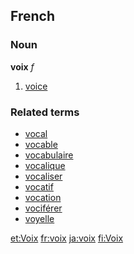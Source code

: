 ==French==
===Noun===
'''voix''' ''f''

# [[voice]]

===Related terms===
*[[vocal]]
*[[vocable]]
*[[vocabulaire]]
*[[vocalique]]
*[[vocaliser]]
*[[vocatif]]
*[[vocation]]
*[[vociférer]]
*[[voyelle]]

[[et:Voix]]
[[fr:voix]]
[[ja:voix]]
[[fi:Voix]]